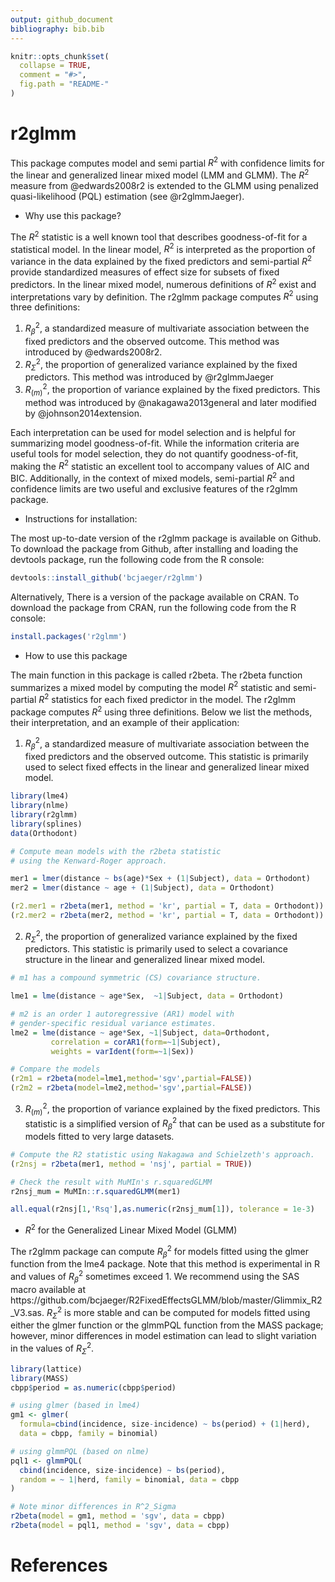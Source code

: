 ```yaml
---
output: github_document
bibliography: bib.bib
---
```


<!-- README.md is generated from README.Rmd. Please edit that file -->

```r
knitr::opts_chunk$set(
  collapse = TRUE,
  comment = "#>",
  fig.path = "README-"
)

```

# r2glmm

This package computes model and semi partial $R^2$ with confidence limits for the linear and generalized linear mixed model (LMM and GLMM). The $R^2$ measure from @edwards2008r2 is extended to the GLMM using penalized quasi-likelihood (PQL) estimation (see @r2glmmJaeger).

* Why use this package?

The $R^2$ statistic is a well known tool that describes goodness-of-fit for a statistical model. In the linear model, $R^2$ is interpreted as the proportion of variance in the data explained by the fixed predictors and semi-partial $R^2$ provide standardized measures of effect size for subsets of fixed predictors. In the linear mixed model, numerous definitions of $R^2$ exist and interpretations vary by definition. The r2glmm package computes $R^2$ using three definitions:

1. $R_\beta^2$, a standardized measure of multivariate association between the fixed predictors and the observed outcome. This method was introduced by @edwards2008r2.
2. $R_\Sigma^2$, the proportion of generalized variance explained by the fixed predictors. This method was introduced by @r2glmmJaeger
3. $R_{(m)}^2$, the proportion of variance explained by the fixed predictors. This method was introduced by @nakagawa2013general and later modified by @johnson2014extension.

Each interpretation can be used for model selection and is helpful for summarizing model goodness-of-fit. While the information criteria are useful tools for model selection, they do not quantify goodness-of-fit, making the $R^2$ statistic an excellent tool to accompany values of AIC and BIC. Additionally, in the context of mixed models, semi-partial $R^2$ and confidence limits are two useful and exclusive features of the r2glmm package.

* Instructions for installation:

The most up-to-date version of the r2glmm package is available on Github. To download the package from Github, after installing and loading the devtools package, run the following code from the R console:

```r
devtools::install_github('bcjaeger/r2glmm')
```

Alternatively, There is a version of the package available on CRAN. To download the package from CRAN, run the following code from the R console:

```r
install.packages('r2glmm')
```

* How to use this package

The main function in this package is called r2beta. The r2beta function summarizes a mixed model by computing the model $R^2$ statistic and semi-partial $R^2$ statistics for each fixed predictor in the model. The r2glmm package computes $R^2$ using three definitions. Below we list the methods, their interpretation, and an example of their application:

1. $R_\beta^2$, a standardized measure of multivariate association between the fixed predictors and the observed outcome. This statistic is primarily used to select fixed effects in the linear and generalized linear mixed model.

```r

library(lme4)
library(nlme)
library(r2glmm)
library(splines)
data(Orthodont)

# Compute mean models with the r2beta statistic 
# using the Kenward-Roger approach.

mer1 = lmer(distance ~ bs(age)*Sex + (1|Subject), data = Orthodont)
mer2 = lmer(distance ~ age + (1|Subject), data = Orthodont)

(r2.mer1 = r2beta(mer1, method = 'kr', partial = T, data = Orthodont))
(r2.mer2 = r2beta(mer2, method = 'kr', partial = T, data = Orthodont))

```

2. $R_\Sigma^2$, the proportion of generalized variance explained by the fixed predictors. This statistic is primarily used to select a covariance structure in the linear and generalized linear mixed model.

```r

# m1 has a compound symmetric (CS) covariance structure.

lme1 = lme(distance ~ age*Sex,  ~1|Subject, data = Orthodont)

# m2 is an order 1 autoregressive (AR1) model with
# gender-specific residual variance estimates.
lme2 = lme(distance ~ age*Sex, ~1|Subject, data=Orthodont, 
         correlation = corAR1(form=~1|Subject),
         weights = varIdent(form=~1|Sex))

# Compare the models
(r2m1 = r2beta(model=lme1,method='sgv',partial=FALSE))
(r2m2 = r2beta(model=lme2,method='sgv',partial=FALSE))

```

3. $R_{(m)}^2$, the proportion of variance explained by the fixed predictors. This statistic is a simplified version of $R_\beta^2$ that can be used as a substitute for models fitted to very large datasets.

```r

# Compute the R2 statistic using Nakagawa and Schielzeth's approach.
(r2nsj = r2beta(mer1, method = 'nsj', partial = TRUE))

# Check the result with MuMIn's r.squaredGLMM
r2nsj_mum = MuMIn::r.squaredGLMM(mer1)

all.equal(r2nsj[1,'Rsq'],as.numeric(r2nsj_mum[1]), tolerance = 1e-3)

```


* $R^2$ for the Generalized Linear Mixed Model (GLMM)

The r2glmm package can compute $R_\beta^2$ for models fitted using the glmer function from the lme4 package. Note that this method is experimental in R and values of $R_\beta^2$ sometimes exceed 1. We recommend using the SAS macro available at https://github.com/bcjaeger/R2FixedEffectsGLMM/blob/master/Glimmix_R2_V3.sas. $R_\Sigma^2$ is more stable and can be computed for models fitted using either the glmer function or the glmmPQL function from the MASS package; however, minor differences in model estimation can lead to slight variation in the values of $R_\Sigma^2$.

```r

library(lattice)
library(MASS)
cbpp$period = as.numeric(cbpp$period)

# using glmer (based in lme4)
gm1 <- glmer(
  formula=cbind(incidence, size-incidence) ~ bs(period) + (1|herd),
  data = cbpp, family = binomial)

# using glmmPQL (based on nlme)
pql1 <- glmmPQL(
  cbind(incidence, size-incidence) ~ bs(period), 
  random = ~ 1|herd, family = binomial, data = cbpp
)

# Note minor differences in R^2_Sigma
r2beta(model = gm1, method = 'sgv', data = cbpp)
r2beta(model = pql1, method = 'sgv', data = cbpp)


```

# References



